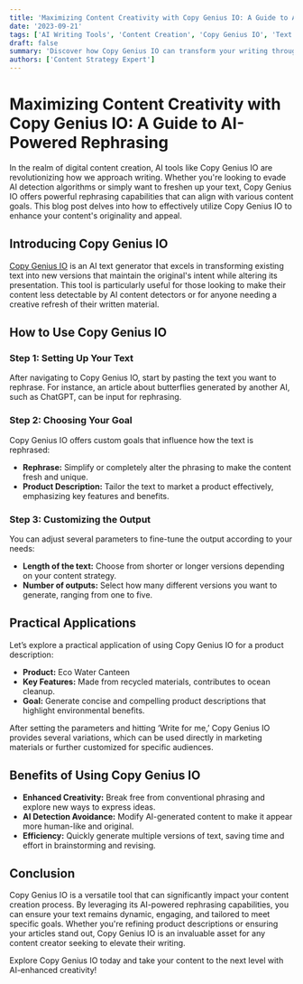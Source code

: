 ```yaml
---
title: 'Maximizing Content Creativity with Copy Genius IO: A Guide to AI-Powered Rephrasing'
date: '2023-09-21'
tags: ['AI Writing Tools', 'Content Creation', 'Copy Genius IO', 'Text Rephrasing']
draft: false
summary: 'Discover how Copy Genius IO can transform your writing through AI-powered text rephrasing and customization. This guide explains how to use the tool’s features to create unique, less AI-detectable content.'
authors: ['Content Strategy Expert']
---
```


# Maximizing Content Creativity with Copy Genius IO: A Guide to AI-Powered Rephrasing

In the realm of digital content creation, AI tools like Copy Genius IO are revolutionizing how we approach writing. Whether you're looking to evade AI detection algorithms or simply want to freshen up your text, Copy Genius IO offers powerful rephrasing capabilities that can align with various content goals. This blog post delves into how to effectively utilize Copy Genius IO to enhance your content's originality and appeal.

## Introducing Copy Genius IO

[Copy Genius IO](https://copygenius.io/) is an AI text generator that excels in transforming existing text into new versions that maintain the original's intent while altering its presentation. This tool is particularly useful for those looking to make their content less detectable by AI content detectors or for anyone needing a creative refresh of their written material.

## How to Use Copy Genius IO

### Step 1: Setting Up Your Text

After navigating to Copy Genius IO, start by pasting the text you want to rephrase. For instance, an article about butterflies generated by another AI, such as ChatGPT, can be input for rephrasing.

### Step 2: Choosing Your Goal

Copy Genius IO offers custom goals that influence how the text is rephrased:
- **Rephrase:** Simplify or completely alter the phrasing to make the content fresh and unique.
- **Product Description:** Tailor the text to market a product effectively, emphasizing key features and benefits.

### Step 3: Customizing the Output

You can adjust several parameters to fine-tune the output according to your needs:
- **Length of the text:** Choose from shorter or longer versions depending on your content strategy.
- **Number of outputs:** Select how many different versions you want to generate, ranging from one to five.

## Practical Applications

Let’s explore a practical application of using Copy Genius IO for a product description:

- **Product:** Eco Water Canteen
- **Key Features:** Made from recycled materials, contributes to ocean cleanup.
- **Goal:** Generate concise and compelling product descriptions that highlight environmental benefits.

After setting the parameters and hitting ‘Write for me,’ Copy Genius IO provides several variations, which can be used directly in marketing materials or further customized for specific audiences.

## Benefits of Using Copy Genius IO

- **Enhanced Creativity:** Break free from conventional phrasing and explore new ways to express ideas.
- **AI Detection Avoidance:** Modify AI-generated content to make it appear more human-like and original.
- **Efficiency:** Quickly generate multiple versions of text, saving time and effort in brainstorming and revising.

## Conclusion

Copy Genius IO is a versatile tool that can significantly impact your content creation process. By leveraging its AI-powered rephrasing capabilities, you can ensure your text remains dynamic, engaging, and tailored to meet specific goals. Whether you're refining product descriptions or ensuring your articles stand out, Copy Genius IO is an invaluable asset for any content creator seeking to elevate their writing.

Explore Copy Genius IO today and take your content to the next level with AI-enhanced creativity!

